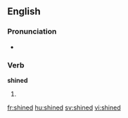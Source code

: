 ==English==

===Pronunciation===
*{{IPA|/'ʃaɪnd/}}

===Verb===
'''shined'''

# {{past of|[[shine]]}}

[[fr:shined]]
[[hu:shined]]
[[sv:shined]]
[[vi:shined]]
